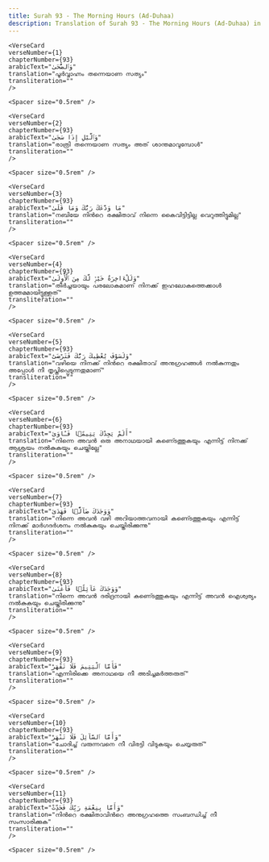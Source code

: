 ```yaml
---
title: Surah 93 - The Morning Hours (Ad-Duhaa)  
description: Translation of Surah 93 - The Morning Hours (Ad-Duhaa) in Malayalam
---
```







    <VerseCard 
    verseNumber={1}
    chapterNumber={93}
    arabicText="وَٱلضُّحَىٰ"
    translation="പൂര്‍വ്വാഹ്നം തന്നെയാണ സത്യം"
    transliteration=""
    />

    <Spacer size="0.5rem" />
                
    <VerseCard 
    verseNumber={2}
    chapterNumber={93}
    arabicText="وَٱلَّيْلِ إِذَا سَجَىٰ"
    translation="രാത്രി തന്നെയാണ സത്യം അത്‌ ശാന്തമാവുമ്പോള്‍"
    transliteration=""
    />

    <Spacer size="0.5rem" />
                
    <VerseCard 
    verseNumber={3}
    chapterNumber={93}
    arabicText="مَا وَدَّعَكَ رَبُّكَ وَمَا قَلَىٰ"
    translation="നബിയേ നിന്‍റെ രക്ഷിതാവ്‌ നിന്നെ കൈവിട്ടിട്ടില്ല വെറുത്തിട്ടുമില്ല"
    transliteration=""
    />

    <Spacer size="0.5rem" />
                
    <VerseCard 
    verseNumber={4}
    chapterNumber={93}
    arabicText="وَلَلْءَاخِرَةُ خَيْرٌۭ لَّكَ مِنَ ٱلْأُولَىٰ"
    translation="തീര്‍ച്ചയായും പരലോകമാണ്‌ നിനക്ക്‌ ഇഹലോകത്തെക്കാള്‍ ഉത്തമമായിട്ടുള്ളത്‌"
    transliteration=""
    />

    <Spacer size="0.5rem" />
                
    <VerseCard 
    verseNumber={5}
    chapterNumber={93}
    arabicText="وَلَسَوْفَ يُعْطِيكَ رَبُّكَ فَتَرْضَىٰٓ"
    translation="വഴിയെ നിനക്ക്‌ നിന്‍റെ രക്ഷിതാവ്‌ അനുഗ്രഹങ്ങള്‍ നല്‍കുന്നതും അപ്പോള്‍ നീ തൃപ്തിപ്പെടുന്നതുമാണ്‌"
    transliteration=""
    />

    <Spacer size="0.5rem" />
                
    <VerseCard 
    verseNumber={6}
    chapterNumber={93}
    arabicText="أَلَمْ يَجِدْكَ يَتِيمًۭا فَـَٔاوَىٰ"
    translation="നിന്നെ അവന്‍ ഒരു അനാഥയായി കണെ്ടത്തുകയും എന്നിട്ട്‌ നിനക്ക്‌ ആശ്രയം നല്‍കുകയും ചെയ്തില്ലേ"
    transliteration=""
    />

    <Spacer size="0.5rem" />
                
    <VerseCard 
    verseNumber={7}
    chapterNumber={93}
    arabicText="وَوَجَدَكَ ضَآلًّۭا فَهَدَىٰ"
    translation="നിന്നെ അവന്‍ വഴി അറിയാത്തവനായി കണെ്ടത്തുകയും എന്നിട്ട്‌ നിനക്ക്‌ മാര്‍ഗദര്‍ശനം നല്‍കുകയും ചെയ്തിരിക്കുന്നു"
    transliteration=""
    />

    <Spacer size="0.5rem" />
                
    <VerseCard 
    verseNumber={8}
    chapterNumber={93}
    arabicText="وَوَجَدَكَ عَآئِلًۭا فَأَغْنَىٰ"
    translation="നിന്നെ അവന്‍ ദരിദ്രനായി കണെ്ടത്തുകയും എന്നിട്ട്‌ അവന്‍ ഐശ്വര്യം നല്‍കുകയും ചെയ്തിരിക്കുന്നു"
    transliteration=""
    />

    <Spacer size="0.5rem" />
                
    <VerseCard 
    verseNumber={9}
    chapterNumber={93}
    arabicText="فَأَمَّا ٱلْيَتِيمَ فَلَا تَقْهَرْ"
    translation="എന്നിരിക്കെ അനാഥയെ നീ അടിച്ചമര്‍ത്തരുത്‌"
    transliteration=""
    />

    <Spacer size="0.5rem" />
                
    <VerseCard 
    verseNumber={10}
    chapterNumber={93}
    arabicText="وَأَمَّا ٱلسَّآئِلَ فَلَا تَنْهَرْ"
    translation="ചോദിച്ച്‌ വരുന്നവനെ നീ വിരട്ടി വിടുകയും ചെയ്യരുത്‌"
    transliteration=""
    />

    <Spacer size="0.5rem" />
                
    <VerseCard 
    verseNumber={11}
    chapterNumber={93}
    arabicText="وَأَمَّا بِنِعْمَةِ رَبِّكَ فَحَدِّثْ"
    translation="നിന്‍റെ രക്ഷിതാവിന്‍റെ അനുഗ്രഹത്തെ സംബന്ധിച്ച്‌ നീ സംസാരിക്കുക"
    transliteration=""
    />

    <Spacer size="0.5rem" />
                